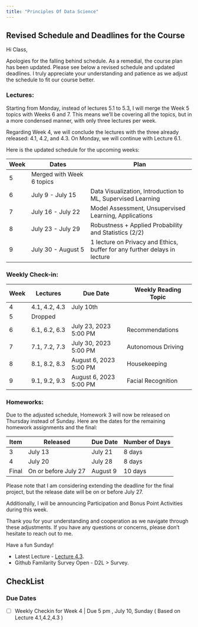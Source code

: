 ```yaml
---
title: "Principles Of Data Science"
---
```


::: {.callout-note}

# Revised Schedule and Deadlines for the Course

Hi Class, 

Apologies for the falling behind schedule. As a remedial, the course plan has been updated. Please see below a revised schedule and updated deadlines. I truly appreciate your understanding and patience as we adjust the schedule to fit our course better.

### Lectures:

Starting from Monday, instead of lectures 5.1 to 5.3, I will merge the Week 5 topics with Weeks 6 and 7. This means we'll be covering all the topics, but in a more condensed manner, with only three lectures per week.

Regarding Week 4, we will conclude the lectures with the three already released: 4.1, 4.2, and 4.3. On Monday, we will continue with Lecture 6.1.

Here is the updated schedule for the upcoming weeks:

| Week | Dates                            | Plan                                                       |
|------|----------------------------------|------------------------------------------------------------|
| 5    | Merged with Week 6 topics                                                                                   |
| 6    | July 9 - July 15 | Data Visualization, Introduction to ML, Supervised Learning                                                  |
| 7    | July 16 - July 22| Model Assessment, Unsupervised Learning, Applications                                                        |
| 8    | July 23 - July 29| Robustness + Applied Probability and Statistics (2/2)                                                        |
| 9    | July 30 - August 5| 1 lecture on Privacy and Ethics, buffer for any further delays in lecture                                    |

### Weekly Check-in:

| Week | Lectures        | Due Date              |  Weekly Reading Topic     |
|------|-----------------|-----------------------|----------------------------|
| 4    | 4.1, 4.2, 4.3   | July 10th               |                                                 | 
| 5    | Dropped                                                                                                 |
| 6    | 6.1, 6.2, 6.3   | July 23, 2023 5:00 PM | Recommendations                                 |
| 7    | 7.1, 7.2, 7.3   | July 30, 2023 5:00 PM  | Autonomous Driving                              |
| 8    | 8.1, 8.2, 8.3   | August 6, 2023 5:00 PM | Housekeeping                                    |
| 9    | 9.1, 9.2, 9.3   | August 6, 2023 5:00 PM | Facial Recognition                              |

### Homeworks:

Due to the adjusted schedule, Homework 3 will now be released on Thursday instead of Sunday. Here are the dates for the remaining homework assignments and the final:

| Item  | Released | Due Date | Number of Days |
|-------|----------|----------|----------------|
| 3     | July 13  | July 21  | 8 days         |
| 4     | July 20  | July 28  | 8 days         |
| Final | On or before July 27 | August 9 | 10 days        |

Please note that I am considering extending the deadline for the final project, but the release date will be on or before July 27.

Additionally, I will be announcing Participation and Bonus Point Activities during this week.

Thank you for your understanding and cooperation as we navigate through these adjustments. If you have any questions or concerns, please don't hesitate to reach out to me. 

Have a fun Sunday!

:::


:::{.callout-notice}
- Latest Lecture - [Lecture 4.3](Course_Content/Week_4/3/home.qmd).
- Github Familarity Survey Open - D2L > Survey.
::: 

## CheckList

### Due Dates

- [ ] Weekly Checkin for Week 4 | Due 5 pm , July 10, Sunday ( Based on Lecture 4.1,4.2,4.3 )

